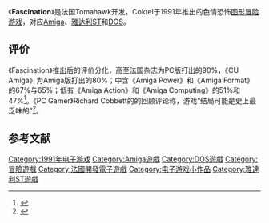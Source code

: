 {{NoteTA
| G1=Games
}}

《'''Fascination'''》是法国Tomahawk开发，Coktel于1991年推出的色情恐怖[[图形冒险游戏|图形冒险游戏]]，对应[[Amiga|Amiga]]、[[雅達利ST|雅达利ST]]和[[DOS|DOS]]。

== 评价 ==

《Fascination》推出后的评价分化，高至法国杂志为PC版打出的90%，《CU Amiga》为Amiga版打出的80%；中含《Amiga Power》和《Amiga Format》的67%与65%；低有《Amiga Action》和《Amiga Computing》的51%和47%<ref>{{cite web|url=http://amr.abime.net/amr_search.php?search=Fascination&mag_id=0&action=Find |title=Amiga magazines - Amiga Magazine Rack |publisher=Amr.abime.net |date= |accessdate=2015-08-12}}</ref>。《PC Gamer》Richard Cobbett的的回顾评论称，游戏“结局可能是史上最乏味的”<ref>{{cite web |author=Richard Cobbett |url=http://www.pcgamer.com/saturday-crapshoot-fascination/ |title=Saturday Crapshoot: Fascination |publisher=PC Gamer |date=2011-10-08 |accessdate=2015-08-12 |archive-date=2015-09-24 |archive-url=https://web.archive.org/web/20150924172032/http://www.pcgamer.com/saturday-crapshoot-fascination/ |dead-url=no }}</ref>。

== 参考文献 ==
{{Reflist}}

{{DEFAULTSORT:Fascination}}
[[Category:1991年电子游戏|Category:1991年电子游戏]]
[[Category:Amiga遊戲|Category:Amiga遊戲]]
[[Category:DOS遊戲|Category:DOS遊戲]]
[[Category:冒險遊戲|Category:冒險遊戲]]
[[Category:法國開發電子遊戲|Category:法國開發電子遊戲]]
[[Category:电子游戏小作品|Category:电子游戏小作品]]
[[Category:雅達利ST遊戲|Category:雅達利ST遊戲]]

{{adventure-videogame-stub}}